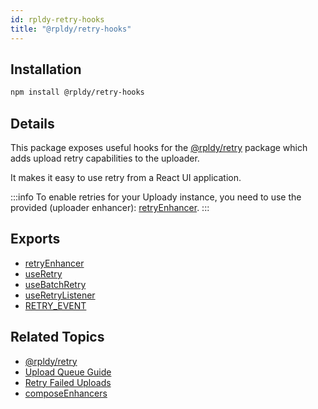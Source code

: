 ```yaml
---
id: rpldy-retry-hooks
title: "@rpldy/retry-hooks"
---
```


## Installation

```bash npm2yarn
npm install @rpldy/retry-hooks
```

## Details

This package exposes useful hooks for the [@rpldy/retry](rpldy-retry) package which adds upload retry capabilities to the uploader.

It makes it easy to use retry from a React UI application.

:::info
To enable retries for your Uploady instance,
you need to use the provided (uploader enhancer): [retryEnhancer](../api/enhancers/retryEnhancer).
:::

## Exports

* [retryEnhancer](../api/enhancers/retryEnhancer)
* [useRetry](../api/hooks/useRetry)
* [useBatchRetry](../api/hooks/useBatchRetry)
* [useRetryListener](../api/hooks/useRetryListener)
* [RETRY_EVENT](../api/events#retryEvent)

## Related Topics

* [@rpldy/retry](rpldy-retry)
* [Upload Queue Guide](../guides/UploadQueue)
* [Retry Failed Uploads](../guides/RetryFailedUploads)
* [composeEnhancers](../api/utlis/composeEnhancers)
